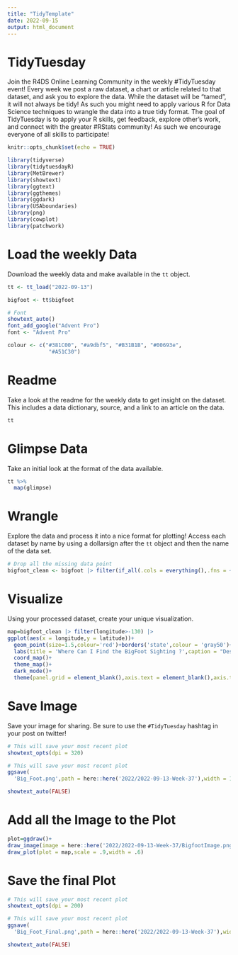 ```yaml
---
title: "TidyTemplate"
date: 2022-09-15
output: html_document
---
```


# TidyTuesday

Join the R4DS Online Learning Community in the weekly #TidyTuesday event!
Every week we post a raw dataset, a chart or article related to that dataset, and ask you to explore the data.
While the dataset will be “tamed”, it will not always be tidy! As such you might need to apply various R for Data Science techniques to wrangle the data into a true tidy format.
The goal of TidyTuesday is to apply your R skills, get feedback, explore other’s work, and connect with the greater #RStats community!
As such we encourage everyone of all skills to participate!

```r

knitr::opts_chunk$set(echo = TRUE)

library(tidyverse)
library(tidytuesdayR)
library(MetBrewer)
library(showtext)
library(ggtext)
library(ggthemes)
library(ggdark)
library(USAboundaries)
library(png)
library(cowplot)
library(patchwork)
```

# Load the weekly Data

Download the weekly data and make available in the `tt` object.

```r

tt <- tt_load("2022-09-13")

```
```r
bigfoot <- tt$bigfoot
```




```r
# Font
showtext_auto()
font_add_google("Advent Pro")
font <- "Advent Pro"

colour <- c("#381C00", "#a9dbf5", "#B31B1B", "#00693e",
             "#A51C30")
```

# Readme

Take a look at the readme for the weekly data to get insight on the dataset.
This includes a data dictionary, source, and a link to an article on the data.

```r

tt

```


# Glimpse Data

Take an initial look at the format of the data available.

```r

tt %>%
  map(glimpse)

```

# Wrangle

Explore the data and process it into a nice format for plotting! Access each dataset by name by using a dollarsign after the `tt` object and then the name of the data set.

```r
# Drop all the missing data point
bigfoot_clean <- bigfoot |> filter(if_all(.cols = everything(),.fns = ~!is.na(.x)))


```


# Visualize

Using your processed dataset, create your unique visualization.

```r
map=bigfoot_clean |> filter(longitude>-130) |> 
ggplot(aes(x = longitude,y = latitude))+
  geom_point(size=1.5,colour='red')+borders('state',colour = 'gray50')+
  labs(title = 'Where Can I Find the BigFoot Sighting ?',caption = "Designer: Oluwafemi | Source: BFRO | Twitter: OluwafemOyedele")+
  coord_map()+
  theme_map()+
  dark_mode()+
  theme(panel.grid = element_blank(),axis.text = element_blank(),axis.title = element_blank(),axis.ticks = element_blank(),panel.background = element_blank(),plot.title = element_text(size=35, face="bold", hjust=0.5, family=font, color = "#202A44"),plot.caption = element_text(hjust=0.5, family=font, face="bold", size=25, vjust=1, color = "#202A44"))

```


# Save Image

Save your image for sharing. Be sure to use the `#TidyTuesday` hashtag in your post on twitter!

```r

# This will save your most recent plot
showtext_opts(dpi = 320) 

# This will save your most recent plot
ggsave(
  'Big_Foot.png',path = here::here('2022/2022-09-13-Week-37'),width = 12,height = 12,dpi = 320,bg='white')

showtext_auto(FALSE)


```


# Add all the Image to the Plot
```r
plot=ggdraw()+  
draw_image(image = here::here('2022/2022-09-13-Week-37/BigfootImage.png'),scale=.9,x=0.30,y=0.06)+
draw_plot(plot = map,scale = .9,width = .6)

```


# Save the final Plot
```r

# This will save your most recent plot
showtext_opts(dpi = 200) 

# This will save your most recent plot
ggsave(
  'Big_Foot_Final.png',path = here::here('2022/2022-09-13-Week-37'),width = 16,height = 8,dpi = 200,bg='white',plot = plot)

showtext_auto(FALSE)

```

